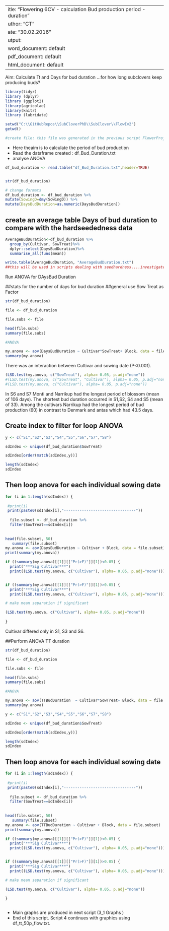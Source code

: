  ---
title: "Flowering 6CV - calculation Bud production period - duration"
author: "CT"
date: "30.02.2016"
output: 
  word_document: default
  pdf_document: default
  html_document: default
---

Aim: Calculate Tt and Days for bud duration ...for how long subclovers keep producing buds? 

```r
library(tidyr)
library (dplyr)
library (ggplot2)
library(agricolae)
library(knitr)
library (lubridate)
```


```r
setwd("C:\\GitHubRepos\\SubCloverPhD\\SubClover\\FlowIv2")
getwd()

#create file: this file was generated in the previous script FlowerProject2
```

- Here theaim is to calculate the period of bud production
- Read the dataframe created : df_Bud_Duration.txt
- analyse ANOVA 

```r
df_bud_duration <- read.table("df_Bud_Duration.txt",header=TRUE)


str(df_bud_duration)

# change formats
df_bud_duration <- df_bud_duration %>%
mutate(SowingD=dmy(SowingD)) %>%
mutate(DaysBudDuration=as.numeric(DaysBudDuration))

```


## create an average table Days of bud duration to compare with the hardseededness data 



```r

AverageBudDuration<-df_bud_duration %>%
  group_by(Cultivar, SowTreat)%>%
  dplyr::select(DaysBudDuration)%>%
  summarise_all(funs(mean))

write.table(AverageBudDuration, "AverageBudDuration.txt") 
##this will be used in scripts dealing with seedhardness....investigate trade offs phenology and hardseeds  

```


Run ANOVA for DAysBud Duration 


##stats for the number of days for bud duration 
##general use Sow Treat as Factor 

```r
 
str(df_bud_duration)

file <- df_bud_duration

file.subs <- file 

head(file.subs)
summary(file.subs)

#ANOVA

my.anova <- aov(DaysBudDuration ~ Cultivar*SowTreat+ Block, data = file.subs)
summary(my.anova)

```


There was an interaction between Cultivar and sowing date (P<0.001).


```r
(LSD.test(my.anova, c("SowTreat"), alpha= 0.05, p.adj="none"))
#(LSD.test(my.anova, c("SowTreat", "Cultivar"), alpha= 0.05, p.adj="none"))
#(LSD.test(my.anova, c("Cultivar"), alpha= 0.05, p.adj="none"))

```

In S6 and S7 Monti and Narrikup had the longest period of blossom (mean of 106 days). 
The shortest bud duration occurred in S1,S2, S4 and S5 (mean of 33).
Among the cultivars Narrikup had the longest period of bud production (60) in contrast to Denmark and antas which had 43.5 days.  



## Create index to filter for loop ANOVA

```r
y <- c("S1","S2","S3","S4","S5","S6","S7","S8")

sdIndex <- unique(df_bud_duration$SowTreat)

sdIndex[order(match(sdIndex,y))]

length(sdIndex)
sdIndex
```

## Then loop anova for each individual sowing date 
```r
for (i in 1:length(sdIndex)) {
  
 #print(i)
 print(paste0(sdIndex[i],"--------------------------------"))
  
  file.subset <- df_bud_duration %>%
  filter(SowTreat==sdIndex[i])
  
 
head(file.subset, 50)
   summary(file.subset)
my.anova <- aov(DaysBudDuration ~ Cultivar + Block, data = file.subset)
print(summary(my.anova))

if ((summary(my.anova)[[1]][["Pr(>F)"]][1])<0.05) {
  print("***Sig Cultivar***") 
  print((LSD.test(my.anova, c("Cultivar"), alpha= 0.05, p.adj="none"))) } 


if ((summary(my.anova)[[1]][["Pr(>F)"]][1])>0.05) {
  print("***Sig Cultivar***") 
  print((LSD.test(my.anova, c("Cultivar"), alpha= 0.05, p.adj="none"))) } 

# make mean separation if significant

(LSD.test(my.anova, c("Cultivar"), alpha= 0.05, p.adj="none"))
  
}

```

Cultivar differed only in S1, S3 and S6. 

##Perform ANOVA TT duration 


```r
 
str(df_bud_duration)

file <- df_bud_duration

file.subs <- file 

head(file.subs)
summary(file.subs)

#ANOVA

my.anova <- aov(TTBudDuration  ~ Cultivar*SowTreat+ Block, data = file.subs)
summary(my.anova)

```



```r
y <- c("S1","S2","S3","S4","S5","S6","S7","S8")

sdIndex <- unique(df_bud_duration$SowTreat)

sdIndex[order(match(sdIndex,y))]

length(sdIndex)
sdIndex
```

## Then loop anova for each individual sowing date 
```r
for (i in 1:length(sdIndex)) {
  
 #print(i)
 print(paste0(sdIndex[i],"--------------------------------"))
  
  file.subset <- df_bud_duration %>%
  filter(SowTreat==sdIndex[i])
  
 
head(file.subset, 50)
   summary(file.subset)
my.anova <- aov(TTBudDuration ~ Cultivar + Block, data = file.subset)
print(summary(my.anova))

if ((summary(my.anova)[[1]][["Pr(>F)"]][1])<0.05) {
  print("***Sig Cultivar***") 
  print((LSD.test(my.anova, c("Cultivar"), alpha= 0.05, p.adj="none"))) } 


if ((summary(my.anova)[[1]][["Pr(>F)"]][1])>0.05) {
  print("***Sig Cultivar***") 
  print((LSD.test(my.anova, c("Cultivar"), alpha= 0.05, p.adj="none"))) } 

# make mean separation if significant

(LSD.test(my.anova, c("Cultivar"), alpha= 0.05, p.adj="none"))
  
}

```





```r




```





- Main graphs are produced in next script (3_1 Graphs )
- End of this script. Script 4 continues with graphics using df_tt_50p_flow.txt.




